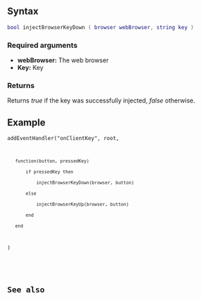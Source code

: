 {{Delete|Function does not exist}}

{{Client_function}}
{{New feature/item|3.0150|1.5||
This function injects a keyboard key (state: down). 
}}

==Syntax==
<syntaxhighlight lang="lua">
bool injectBrowserKeyDown ( browser webBrowser, string key )
</syntaxhighlight>
{{OOP|todo}}

===Required arguments===
*'''webBrowser:''' The web browser
*'''Key:''' Key

===Returns===
Returns ''true'' if the key was successfully injected, ''false'' otherwise.

==Example==
<section name="Clientside script" class="client" show="true">
<code>addEventHandler("onClientKey", root,
	function(button, pressedKey)
		if pressedKey then
			injectBrowserKeyDown(browser, button)
		else
			injectBrowserKeyUp(browser, button)
		end
	end
)</syntaxhighlight>
</section>
==See also==
{{CEF_functions}}